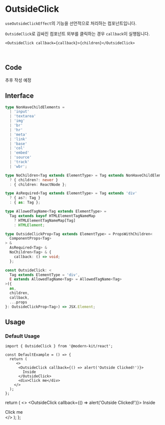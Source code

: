 
# OutsideClick

`useOutsideClickEffect`의 기능을 선언적으로 처리하는 컴포넌트입니다.

`OutsideClick`로 감싸진 컴포넌트 외부를 클릭하는 경우 `callback`이 실행됩니다.

```tsx
<OutsideClick callback={callback}>{children}</OutsideClick>
```

<br />

## Code
추후 작성 예정

## Interface
```ts title="typescript"
type NonHaveChildElements =
  | 'input'
  | 'textarea'
  | 'img'
  | 'br'
  | 'hr'
  | 'meta'
  | 'link'
  | 'base'
  | 'col'
  | 'embed'
  | 'source'
  | 'track'
  | 'wbr';

type NoChildren<Tag extends ElementType> = Tag extends NonHaveChildElements
  ? { children?: never }
  : { children: ReactNode };

type AsRequired<Tag extends ElementType> = Tag extends 'div'
  ? { as?: Tag }
  : { as: Tag };

type AllowedTagName<Tag extends ElementType> =
  Tag extends keyof HTMLElementTagNameMap
    ? HTMLElementTagNameMap[Tag]
    : HTMLElement;

type OutsideClickProp<Tag extends ElementType> = PropsWithChildren<
  ComponentProps<Tag>
> &
  AsRequired<Tag> &
  NoChildren<Tag> & {
    callback: () => void;
  };

const OutsideClick: <
  Tag extends ElementType = 'div',
  E extends AllowedTagName<Tag> = AllowedTagName<Tag>
>({
  as,
  children,
  callback,
  ...props
}: OutsideClickProp<Tag>) => JSX.Element;
```

## Usage

### Default Usage

```tsx title="typescript"
import { OutsideClick } from '@modern-kit/react';

const DefaultExample = () => {
  return (
     <>
      <OutsideClick callback={() => alert('Outside Clicked!')}>
        Inside
      </OutsideClick>
      <div>Click me</div>
    </>
  );
};
```

  return (
     <>
      <OutsideClick callback={() => alert('Outside Clicked!')}>
        Inside
      </OutsideClick>
      <div>Click me</div>
    </>
  );
};

<Example />
